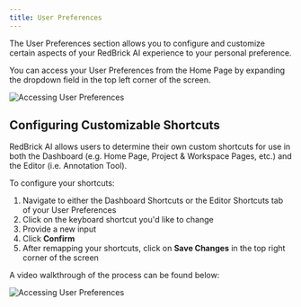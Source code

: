 ```yaml
---
title: User Preferences
---
```


The User Preferences section allows you to configure and customize certain aspects of your RedBrick AI experience to your personal preference.

You can access your User Preferences from the Home Page by expanding the dropdown field in the top left corner of the screen.

<Frame>
  <img src="/assets/images/dashboard/user-preferences.png" alt="Accessing User Preferences" />
</Frame>

## Configuring Customizable Shortcuts

RedBrick AI allows users to determine their own custom shortcuts for use in both the Dashboard (e.g. Home Page, Project & Workspace Pages, etc.) and the Editor (i.e. Annotation Tool).

To configure your shortcuts:

1. Navigate to either the Dashboard Shortcuts or the Editor Shortcuts tab of your User Preferences
2. Click on the keyboard shortcut you'd like to change
3. Provide a new input
4. Click **Confirm**
5. After remapping your shortcuts, click on **Save Changes** in the top right corner of the screen

A video walkthrough of the process can be found below:

<Frame caption="Updating a shortcut on RedBrick AI">
  <img src="/assets/images/dashboard/customizable-shortcuts.gif" alt="Accessing User Preferences" />
</Frame>


